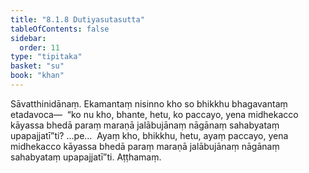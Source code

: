 ```yaml
---
title: "8.1.8 Dutiyasutasutta"
tableOfContents: false
sidebar:
  order: 11
type: "tipitaka"
basket: "su"
book: "khan"
---
```



<DynamicBreadcrumb />

<Division number="349" book="khan" bookNo="13" page="204">

<Paragraph number="1168" book="khan">
Sāvatthinidānaṃ. Ekamantaṃ nisinno kho so bhikkhu bhagavantaṃ etadavoca—  “ko nu kho, bhante, hetu, ko paccayo, yena midhekacco kāyassa bhedā paraṃ maraṇā jalābujānaṃ nāgānaṃ sahabyataṃ upapajjatī”ti? …pe…  Ayaṃ kho, bhikkhu, hetu, ayaṃ paccayo, yena midhekacco kāyassa bhedā paraṃ maraṇā jalābujānaṃ nāgānaṃ sahabyataṃ upapajjatī”ti.

</Paragraph>
</Division>

<Paragraph number="1169" type="center" book="khan">
Aṭṭhamaṃ.
</Paragraph>